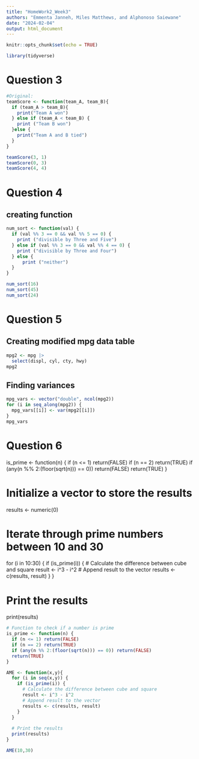 ```yaml
---
title: "HomeWork2_Week3"
authors: "Emmenta Janneh, Miles Matthews, and Alphonoso Saiewane"
date: "2024-02-04"
output: html_document
---
```


```r
knitr::opts_chunk$set(echo = TRUE)
```
```r
library(tidyverse)
```

# Question 3

```r
#Original:
teamScore <- function(team_A, team_B){
  if (team_A > team_B){
    print("Team A won")
  } else if (team_A < team_B) {
    print ("Team B won")
  }else {
    print("Team A and B tied")
  }
}

teamScore(3, 1)
teamScore(0, 3)
teamScore(4, 4)
```


# Question 4

## creating function
```r
num_sort <- function(val) {
  if (val %% 3 == 0 && val %% 5 == 0) {
    print ("divisible by Three and Five")
  } else if (val %% 3 == 0 && val %% 4 == 0) {
    print ("divisible by Three and Four")
  } else {
      print ("neither")
  }
}

num_sort(16)
num_sort(45)
num_sort(24)
```


# Question 5

## Creating modified mpg data table
```r
mpg2 <- mpg |>
  select(displ, cyl, cty, hwy)
mpg2
```

## Finding variances

```r
mpg_vars <- vector("double", ncol(mpg2))
for (i in seq_along(mpg2)) {
  mpg_vars[[i]] <- var(mpg2[[i]])
}
mpg_vars
```

# Question 6

is_prime <- function(n) {
  if (n <= 1) return(FALSE)
  if (n == 2) return(TRUE)
  if (any(n %% 2:(floor(sqrt(n))) == 0)) return(FALSE)
  return(TRUE)
}
 
# Initialize a vector to store the results
results <- numeric(0)
 
# Iterate through prime numbers between 10 and 30
for (i in 10:30) {
  if (is_prime(i)) {
    # Calculate the difference between cube and square
    result <- i^3 - i^2
    # Append result to the vector
    results <- c(results, result)
  }
}
 
# Print the results
print(results)



```r
# Function to check if a number is prime
is_prime <- function(n) {
  if (n <= 1) return(FALSE)
  if (n == 2) return(TRUE)
  if (any(n %% 2:(floor(sqrt(n))) == 0)) return(FALSE)
  return(TRUE)
}

AME <- function(x,y){
  for (i in seq(x,y)) {
    if (is_prime(i)) {
      # Calculate the difference between cube and square
      result <- i^3 - i^2
      # Append result to the vector
      results <- c(results, result)
    }
  }
   
  # Print the results
  print(results)
}

AME(10,30)
```
